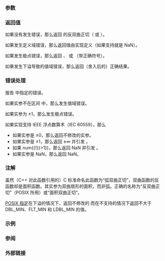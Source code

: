 {{cpp/title|atanh|atanhf|atanhl}}
{{cpp/numeric/math/navbar}}
{{cpp/numeric/math/declarations
|family=atanh
|param1=num
|constexpr_since=26
|desc=计算 {{c|num}} 的反双曲正切。
}}

===参数===
{{par begin}}
{{par|num|浮点数或整数}}
{{par end}}

===返回值===
如果没有发生错误，那么返回 {{c|num}} 的反双曲正切（{{math|tanh{{su|p=-1}}(num)}} 或 {{math|artanh(num)}}）。

如果发生定义域错误，那么返回值由实现定义（如果支持就是 NaN）。

如果发生极点错误，那么返回 {{tt|±HUGE_VAL}}、{{tt|±HUGE_VALF}} 或 {{tt|±HUGE_VALL}}（带正确符号）。

如果发生下溢导致的值域错误，那么返回（舍入后的）正确结果。

===错误处理===
报告 {{lc|math_errhandling}} 中指定的错误。

如果实参不在区间 {{math|[-1, +1]}} 中，那么发生值域错误。

如果实参为 ±1，那么发生极点错误。

如果实现支持 IEEE 浮点数算术（IEC 60559），那么
* 如果实参是 ±0，那么返回不修改的实参。
* 如果实参是 ±1，那么返回 ±∞ 并引发 {{lc|FE_DIVBYZERO}}。
* 如果 {{math|{{!}}num{{!}}&gt;1}}，那么返回 NaN 并引发 {{lc|FE_INVALID}}。
* 如果实参是 NaN，那么返回 NaN。

===注解===
虽然（C++ 对此函数引用的）C 标准命名此函数为“弧双曲正切”，双曲函数的反函数却是面积函数。其实参为双曲扇形的面积，而非弧。正确的名称为“反双曲正切”（POSIX 所用）或“面积双曲正切”。

[https://pubs.opengroup.org/onlinepubs/9699919799/functions/atanh.html POSIX 指定]在下溢的情况下，返回不修改的 {{c|num}} 而在不支持的情况下返回不大于 DBL_MIN、FLT_MIN 和 LDBL_MIN 的值。

{{cpp/numeric/math/additional integer overload note|atanh}}

===示例===
{{example
|code=
#include &lt;cerrno&gt;
#include &lt;cfenv&gt;
#include &lt;cfloat&gt;
#include &lt;cmath&gt;
#include &lt;cstring&gt;
#include &lt;iostream&gt;
// #pragma STDC FENV_ACCESS ON

int main()
{
    std::cout &lt;&lt; "atanh(0) = " &lt;&lt; std::atanh(0) &lt;&lt; '\n'
              &lt;&lt; "atanh(-0) = " &lt;&lt; std::atanh(-0.0) &lt;&lt; '\n'
              &lt;&lt; "atanh(0.9) = " &lt;&lt; std::atanh(0.9) &lt;&lt; '\n';
    
    // 错误处理
    errno = 0;
    std::feclearexcept(FE_ALL_EXCEPT);
    
    std::cout &lt;&lt; "atanh(-1) = " &lt;&lt; std::atanh(-1) &lt;&lt; '\n';
    
    if (errno == ERANGE)
        std::cout &lt;&lt; "    errno == ERANGE: " &lt;&lt; std::strerror(errno) &lt;&lt; '\n';
    if (std::fetestexcept(FE_DIVBYZERO))
        std::cout &lt;&lt; "    发生 FE_DIVBYZERO\n";
}
|p=true
|output=
atanh(0) = 0
atanh(-0) = -0
atanh(0.9) = 1.47222
atanh(-1) = -inf
    errno == ERANGE: Numerical result out of range
    发生 FE_DIVBYZERO
}}

===参阅===
{{dsc begin}}
{{dsc inc|cpp/numeric/math/dsc asinh}}
{{dsc inc|cpp/numeric/math/dsc acosh}}
{{dsc inc|cpp/numeric/math/dsc tanh}}
{{dsc inc|cpp/numeric/complex/dsc atanh}}
{{dsc see c|c/numeric/math/atanh}}
{{dsc end}}

===外部链接===
{{eli|[https://mathworld.wolfram.com/InverseHyperbolicTangent.html Weisstein, Eric W. “反双曲正切。”]来自 MathWorld--A Wolfram Web Resource。}}

{{langlinks|de|en|es|fr|it|ja|pt|ru}}